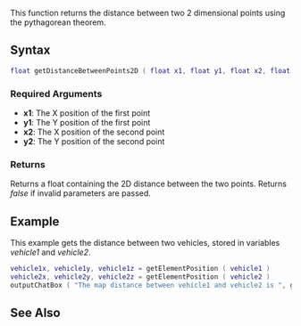 
{{Server client function}}
{{Note box|This function is equivalent to the [[/Vector2.md|Vector2]] class ''getLength'' method when used with a vector that holds the direction and distance between two points. In other words, it produces exactly the same result as substracting the points' coordinates and getting the length of the result vector.}}

This function returns the distance between two 2 dimensional points using the pythagorean theorem.

==Syntax==
<syntaxhighlight lang="lua">float getDistanceBetweenPoints2D ( float x1, float y1, float x2, float y2 )</syntaxhighlight>

===Required Arguments===
* '''x1''': The X position of the first point
* '''y1''': The Y position of the first point
* '''x2''': The X position of the second point
* '''y2''': The Y position of the second point

===Returns===
Returns a float containing the 2D distance between the two points. Returns ''false'' if invalid parameters are passed.

==Example==
<section name="Server and client" class="both" show="true">
This example gets the distance between two vehicles, stored in variables ''vehicle1'' and ''vehicle2''.
<syntaxhighlight lang="lua">
vehicle1x, vehicle1y, vehicle1z = getElementPosition ( vehicle1 )
vehicle2x, vehicle2y, vehicle2z = getElementPosition ( vehicle2 )
outputChatBox ( "The map distance between vehicle1 and vehicle2 is ", getDistanceBetweenPoints2D ( vehicle1x, vehicle1y, vehicle2x, vehicle2y ) )
</syntaxhighlight>
</section>

==See Also==
{{Utility functions}}